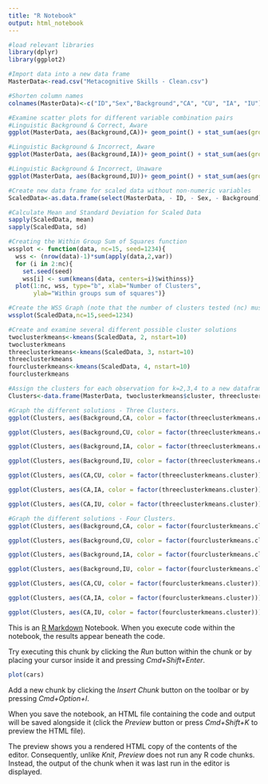 ```yaml
---
title: "R Notebook"
output: html_notebook
---
```

  
```r
#load relevant libraries
library(dplyr)
library(ggplot2)

#Import data into a new data frame
MasterData<-read.csv("Metacognitive Skills - Clean.csv")

#Shorten column names
colnames(MasterData)<-c("ID","Sex","Background","CA", "CU", "IA", "IU")
```

```r
#Examine scatter plots for different variable combination pairs
#Linguistic Background & Correct, Aware
ggplot(MasterData, aes(Background,CA))+ geom_point() + stat_sum(aes(group = 1))

#Linguistic Background & Incorrect, Aware
ggplot(MasterData, aes(Background,IA))+ geom_point() + stat_sum(aes(group = 1))

#Linguistic Background & Incorrect, Unaware
ggplot(MasterData, aes(Background,IU))+ geom_point() + stat_sum(aes(group = 1))
```

```r
#Create new data frame for scaled data without non-numeric variables
ScaledData<-as.data.frame(select(MasterData, - ID, - Sex, - Background))

#Calculate Mean and Standard Deviation for Scaled Data
sapply(ScaledData, mean)
sapply(ScaledData, sd)

#Creating the Within Group Sum of Squares function
wssplot <- function(data, nc=15, seed=1234){
  wss <- (nrow(data)-1)*sum(apply(data,2,var))
  for (i in 2:nc){
    set.seed(seed)
    wss[i] <- sum(kmeans(data, centers=i)$withinss)}
  plot(1:nc, wss, type="b", xlab="Number of Clusters",
       ylab="Within groups sum of squares")}

#Create the WSS Graph (note that the number of clusters tested (nc) must be less that the number of rows b/c we can't have more clusters than we have observations)
wssplot(ScaledData,nc=15,seed=1234)
```
```r
#Create and examine several different possible cluster solutions
twoclusterkmeans<-kmeans(ScaledData, 2, nstart=10)
twoclusterkmeans
threeclusterkmeans<-kmeans(ScaledData, 3, nstart=10)
threeclusterkmeans
fourclusterkmeans<-kmeans(ScaledData, 4, nstart=10)
fourclusterkmeans
```
```r
#Assign the clusters for each observation for k=2,3,4 to a new dataframe
Clusters<-data.frame(MasterData, twoclusterkmeans$cluster, threeclusterkmeans$cluster, fourclusterkmeans$cluster)
```

```r
#Graph the different solutions - Three Clusters.
ggplot(Clusters, aes(Background,CA, color = factor(threeclusterkmeans.cluster))) + geom_point() + stat_sum(aes(group = 1))

ggplot(Clusters, aes(Background,CU, color = factor(threeclusterkmeans.cluster))) + geom_point() + stat_sum(aes(group = 1))

ggplot(Clusters, aes(Background,IA, color = factor(threeclusterkmeans.cluster))) + geom_point() + stat_sum(aes(group = 1))

ggplot(Clusters, aes(Background,IU, color = factor(threeclusterkmeans.cluster))) + geom_point() + stat_sum(aes(group = 1))

ggplot(Clusters, aes(CA,CU, color = factor(threeclusterkmeans.cluster))) + geom_point() + stat_sum(aes(group = 1))

ggplot(Clusters, aes(CA,IA, color = factor(threeclusterkmeans.cluster))) + geom_point() + stat_sum(aes(group = 1))

ggplot(Clusters, aes(CA,IU, color = factor(threeclusterkmeans.cluster))) + geom_point() + stat_sum(aes(group = 1))
```

```r
#Graph the different solutions - Four Clusters.
ggplot(Clusters, aes(Background,CA, color = factor(fourclusterkmeans.cluster))) + geom_point() + stat_sum(aes(group = 1))

ggplot(Clusters, aes(Background,CU, color = factor(fourclusterkmeans.cluster))) + geom_point() + stat_sum(aes(group = 1))

ggplot(Clusters, aes(Background,IA, color = factor(fourclusterkmeans.cluster))) + geom_point() + stat_sum(aes(group = 1))

ggplot(Clusters, aes(Background,IU, color = factor(fourclusterkmeans.cluster))) + geom_point() + stat_sum(aes(group = 1))

ggplot(Clusters, aes(CA,CU, color = factor(fourclusterkmeans.cluster))) + geom_point() + stat_sum(aes(group = 1))

ggplot(Clusters, aes(CA,IA, color = factor(fourclusterkmeans.cluster))) + geom_point() + stat_sum(aes(group = 1))

ggplot(Clusters, aes(CA,IU, color = factor(fourclusterkmeans.cluster))) + geom_point() + stat_sum(aes(group = 1))
```


This is an [R Markdown](http://rmarkdown.rstudio.com) Notebook. When you execute code within the notebook, the results appear beneath the code. 

Try executing this chunk by clicking the *Run* button within the chunk or by placing your cursor inside it and pressing *Cmd+Shift+Enter*. 

```r
plot(cars)
```

Add a new chunk by clicking the *Insert Chunk* button on the toolbar or by pressing *Cmd+Option+I*.

When you save the notebook, an HTML file containing the code and output will be saved alongside it (click the *Preview* button or press *Cmd+Shift+K* to preview the HTML file). 

The preview shows you a rendered HTML copy of the contents of the editor. Consequently, unlike *Knit*, *Preview* does not run any R code chunks. Instead, the output of the chunk when it was last run in the editor is displayed.

